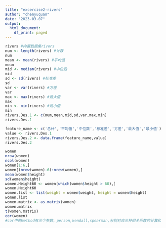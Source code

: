 ```yaml
---
title: "excercise2-rivers"
author: "chenyuquan"
date: "2023-03-07"
output:
  html_document:
    df_print: paged
---
```


```r
rivers #内置数据集rivers
num <- length(rivers) #计数
num
mean <- mean(rivers) #平均值
mean
mid <- median(rivers) #中位数
mid
sd <- sd(rivers) #标准差
sd
var <- var(rivers) #方差
var
max <- max(rivers) #最大值
max
min <- min(rivers) #最小值
min
rivers.Des.1 <- c(num,mean,mid,sd,var,max,min)
rivers.Des.1

feature_name <- c('总计','平均值','中位数','标准差','方差','最大值','最小值')
value <- rivers.Des.1
rivers.Des.2 <- data.frame(feature_name,value)
rivers.Des.2

```

```r
women
nrow(women)
ncol(women)
women[1:6,]
women[(nrow(women)-6):nrow(women),]
mean(women$height)
sd(women$height)
women.Height60 <- women[which(women$height > 60),]
women.Height60
women.list <- list(weight = women$weight, height = women$height)
women.list
women.matrix <- as.matrix(women)
women.matrix
t(women.matrix)
cor(women)
#cor中的method有三个参数，person,kendall,spearman,分别对应三种相关系数的计算和检验。Kendall相关系数是对于定类变量的统计，pearson是对定距变量的统计，而spearman是对定序变量的统计。三种不同的相关系数可以在R中的cor函数中得到设置和选择


```